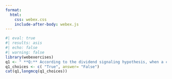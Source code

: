 ```yaml
---
format:
  html:
    css: webex.css
    include-after-body: webex.js
---
```


```r
#| eval: true
#| results: asis
#| echo: false
#| warning: false
library(webexercises)
q1 <- " **Q:** According to the dividend signaling hypothesis, when a company increases its dividend payments, it generally signals that it expects lower future earnings."
q1_choices <- c( "True", answer= "False")
cat(q1,longmcq(q1_choices))
```

